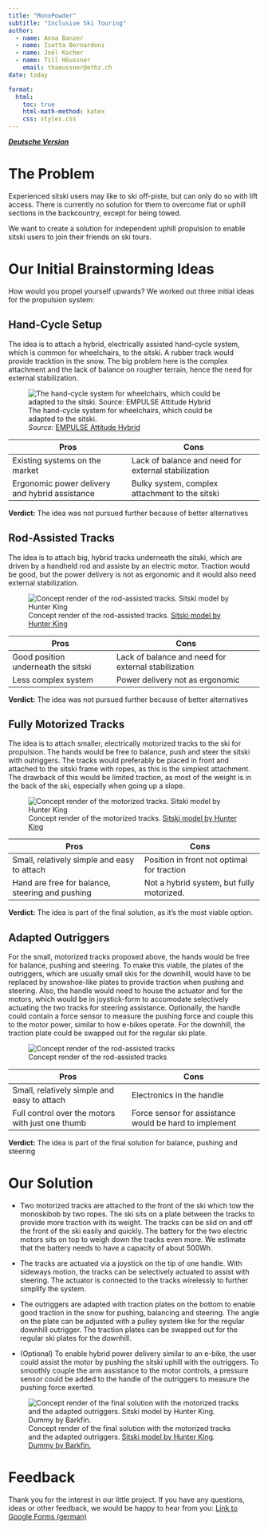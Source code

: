```yaml
---
title: "MonoPowder"
subtitle: "Inclusive Ski Touring"
author:
  - name: Anna Banzer
  - name: Isotta Bernardoni
  - name: Joël Kocher
  - name: Till Höussner
    email: thaeussner@ethz.ch
date: today

format:
  html:
    toc: true
    html-math-method: katex
    css: styles.css
---
```


[***Deutsche Version***](https://thaeussner.github.io/monopowder_en/)

# The Problem

Experienced sitski users may like to ski off-piste, but can only do so with lift access. There is currently no solution for them to overcome flat or uphill sections in the backcountry, except for being towed.

We want to create a solution for independent uphill propulsion to enable sitski users to join their friends on ski tours.

# Our Initial Brainstorming Ideas

How would you propel yourself upwards? We worked out three initial ideas for the propulsion system:

## Hand-Cycle Setup

The idea is to attach a hybrid, electrically assisted hand-cycle system, which is common for wheelchairs, to the sitski. A rubber track would provide tracktion in the snow. The big problem here is the complex attachment and the lack of balance on rougher terrain, hence the need for external stabilization.

![The hand-cycle system for wheelchairs, which could be adapted to the sitski.\
*Source:* [EMPULSE Attitude Hybrid](https://www.paraplegie.ch/orthotec/en/aids/using-wheelchair/sports-devices/hand-bikes/)](images/handcycle.png){fig-align="left"}

| Pros                                           | Cons                                                |
|----------------------------------|--------------------------------------|
| Existing systems on the market                 | Lack of balance and need for external stabilization |
| Ergonomic power delivery and hybrid assistance | Bulky system, complex attachment to the sitski      |

**Verdict:** The idea was not pursued further because of better alternatives

## Rod-Assisted Tracks

The idea is to attach big, hybrid tracks underneath the sitski, which are driven by a handheld rod and assiste by an electric motor. Traction would be good, but the power delivery is not as ergonomic and it would also need external stabilization.

![Concept render of the rod-assisted tracks. [Sitski model by Hunter King](https://grabcad.com/library/sit-ski-1)](images/rodassist.png){fig-align="left"}

| Pros                                | Cons                                                |
|------------------------------|------------------------------------------|
| Good position underneath the sitski | Lack of balance and need for external stabilization |
| Less complex system                 | Power delivery not as ergonomic                     |

**Verdict:** The idea was not pursued further because of better alternatives

## Fully Motorized Tracks

The idea is to attach smaller, electrically motorized tracks to the ski for propulsion. The hands would be free to balance, push and steer the sitski with outriggers. The tracks would preferably be placed in front and attached to the sitski frame with ropes, as this is the simplest attachment. The drawback of this would be limited traction, as most of the weight is in the back of the ski, especially when going up a slope.

![Concept render of the motorized tracks. [Sitski model by Hunter King](https://grabcad.com/library/sit-ski-1)](images/motorized.png){fig-align="left"}

| Pros                                            | Cons                                       |
|--------------------------------------|----------------------------------|
| Small, relatively simple and easy to attach     | Position in front not optimal for traction |
| Hand are free for balance, steering and pushing | Not a hybrid system, but fully motorized.  |

**Verdict:** The idea is part of the final solution, as it's the most viable option.

## Adapted Outriggers

For the small, motorized tracks proposed above, the hands would be free for balance, pushing and steering. To make this viable, the plates of the outriggers, which are usually small skis for the downhill, would have to be replaced by snowshoe-like plates to provide traction when pushing and steering. Also, the handle would need to house the actuator and for the motors, which would be in joystick-form to accomodate selectively actuating the two tracks for steering assistance. Optionally, the handle could contain a force sensor to measure the pushing force and couple this to the motor power, similar to how e-bikes operate. For the downhill, the traction plate could be swapped out for the regular ski plate.

![Concept render of the rod-assisted tracks](images/outrigger.png){fig-align="left"}

| Pros                                             | Cons                                                   |
|----------------------------------|--------------------------------------|
| Small, relatively simple and easy to attach      | Electronics in the handle                              |
| Full control over the motors with just one thumb | Force sensor for assistance would be hard to implement |

**Verdict:** The idea is part of the final solution for balance, pushing and steering

# Our Solution

-   Two motorized tracks are attached to the front of the ski which tow the monoskibob by two ropes. The ski sits on a plate between the tracks to provide more traction with its weight. The tracks can be slid on and off the front of the ski easily and quickly. The battery for the two electric motors sits on top to weigh down the tracks even more. We estimate that the battery needs to have a capacity of about 500Wh.

-   The tracks are actuated via a joystick on the tip of one handle. With sideways motion, the tracks can be selectively actuated to assist with steering. The actuator is connected to the tracks wirelessly to further simplify the system.

-   The outriggers are adapted with traction plates on the bottom to enable good traction in the snow for pushing, balancing and steering. The angle on the plate can be adjusted with a pulley system like for the regular downhill outrigger. The traction plates can be swapped out for the regular ski plates for the downhill.

-   (Optional) To enable hybrid power delivery similar to an e-bike, the user could assist the motor by pushing the sitski uphill with the outriggers. To smoothly couple the arm assistance to the motor controls, a pressure sensor could be added to the handle of the outriggers to measure the pushing force exerted.

![Concept render of the final solution with the motorized tracks and the adapted outriggers. [Sitski model by Hunter King](https://grabcad.com/library/sit-ski-1)*.* [Dummy by Barkfin.](https://grabcad.com/library/articulated-dummy-1)](images/final.png){fig-align="left"}

# Feedback

Thank you for the interest in our little project. If you have any questions, ideas or other feedback, we would be happy to hear from you: [Link to Google Forms (german)](https://forms.gle/TSKb428KnsZWrjeY8){.uri}
